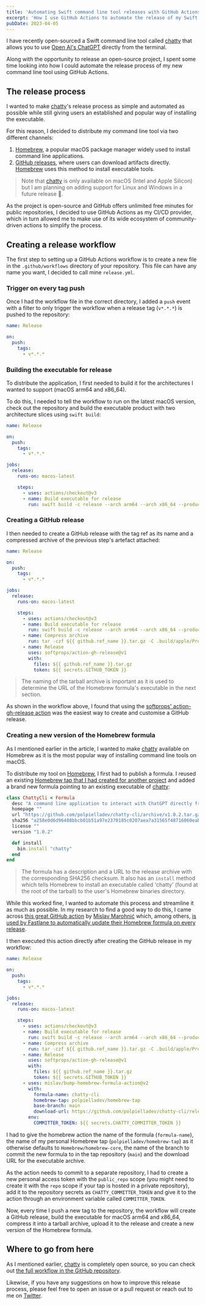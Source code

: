 ```yaml
---
title: 'Automating Swift command line tool releases with GitHub Actions'
excerpt: 'How I use GitHub Actions to automate the release of my Swift command line tools.'
pubDate: 2023-04-05
---
```


I have recently open-sourced a Swift command line tool called [chatty](https://github.com/polpielladev/chatty-cli) that allows you to use [Open AI's ChatGPT](https://openai.com/blog/chatgpt) directly from the terminal.

Along with the opportunity to release an open-source project, I spent some time looking into how I could automate the release process of my new command line tool using GitHub Actions.

## The release process

I wanted to make [chatty](https://github.com/polpielladev/chatty-cli)'s release process as simple and automated as possible while still giving users an established and popular way of installing the executable.

For this reason, I decided to distribute my command line tool via two different channels:

1. [Homebrew](https://brew.sh), a popular macOS package manager widely used to install command line applications.
2. [GitHub releases](https://docs.github.com/en/repositories/releasing-projects-on-github/managing-releases-in-a-repository), where users can download artifacts directly. [Homebrew](https://brew.sh) uses this method to install executable tools.

> Note that [chatty](https://github.com/polpielladev/chatty-cli) is only available on macOS (Intel and Apple Silicon) but I am planning on adding support for Linux and Windows in a future release 👀.

As the project is open-source and GitHub offers unlimited free minutes for public repositories, I decided to use GitHub Actions as my CI/CD provider, which in turn allowed me to make use of its wide ecosystem of community-driven actions to simplify the process.

## Creating a release workflow

The first step to setting up a GitHub Actions workflow is to create a new file in the `.github/workflows` directory of your repository. This file can have any name you want, I decided to call mine `release.yml`.

### Trigger on every tag push

Once I had the workflow file in the correct directory, I added a `push` event with a filter to only trigger the workflow when a release tag (`v*.*.*`) is pushed to the repository:

```yaml:release.yml
name: Release

on:
  push:
    tags:
      - v*.*.*
```

### Building the executable for release

To distribute the application, I first needed to build it for the architectures I wanted to support (macOS arm64 and x86_64).

To do this, I needed to tell the workflow to run on the latest macOS version, check out the repository and build the executable product with two architecture slices using `swift build`:

```yaml:release.yml
name: Release

on:
  push:
    tags:
      - v*.*.*

jobs:
  release:
    runs-on: macos-latest

    steps:
      - uses: actions/checkout@v3
      - name: Build executable for release
        run: swift build -c release --arch arm64 --arch x86_64 --product chatty
```

### Creating a GitHub release

I then needed to create a GitHub release with the tag ref as its name and a compressed archive of the previous step's artefact attached:

```yaml
name: Release

on:
  push:
    tags:
      - v*.*.*

jobs:
  release:
    runs-on: macos-latest

    steps:
      - uses: actions/checkout@v3
      - name: Build executable for release
        run: swift build -c release --arch arm64 --arch x86_64 --product chatty
      - name: Compress archive
        run: tar -czf ${{ github.ref_name }}.tar.gz -C .build/apple/Products/Release chatty
      - name: Release
        uses: softprops/action-gh-release@v1
        with:
          files: ${{ github.ref_name }}.tar.gz
          token: ${{ secrets.GITHUB_TOKEN }}
```

> The naming of the tarball archive is important as it is used to determine the URL of the Homebrew formula's executable in the next section.

As shown in the workflow above, I found that using the [softprops' action-gh-release action](https://github.com/softprops/action-gh-release) was the easiest way to create and customise a GitHub release.

### Creating a new version of the Homebrew formula

As I mentioned earlier in the article, I wanted to make [chatty](https://github.com/polpielladev/chatty-cli) available on Homebrew as it is the most popular way of installing command line tools on macOS.

To distribute my tool on [Homebrew](https://brew.sh), I first had to publish a formula. I reused an existing [Homebrew tap that I had created for another project](https://github.com/polpielladev/homebrew-tap) and added a brand new formula pointing to an existing executable of [chatty](https://github.com/polpielladev/chatty-cli):

```ruby:Formula/chatty-cli.rb
class ChattyCli < Formula
  desc "A command line application to interact with ChatGPT directly from the terminal"
  homepage ""
  url "https://github.com/polpielladev/chatty-cli/archive/v1.0.2.tar.gz"
  sha256 "a258e0d6d96488bbcb01b51a97e2370185c0207aea7a31565f48716060eabf56"
  license ""
  version "1.0.2"

  def install
    bin.install "chatty"
  end
end
```

> The formula has a description and a URL to the release archive with the corresponding SHA256 checksum. It also has an `install` method which tells Homebrew to install an executable called 'chatty' (found at the root of the tarball) to the user's Homebrew binaries directory.

While this worked fine, I wanted to automate this process and streamline it as much as possible. In my research to find a good way to do this, I came across [this great GitHub action](https://github.com/mislav/bump-homebrew-formula-action) by [Mislav Marohnić](https://twitter.com/mislav) which, among others, [is used by Fastlane to automatically update their Homebrew formula on every release](https://github.com/fastlane/fastlane/blob/master/.github/workflows/tags.yml).

I then executed this action directly after creating the GitHub release in my workflow:

```yaml:release.yml
name: Release

on:
  push:
    tags:
      - v*.*.*

jobs:
  release:
    runs-on: macos-latest

    steps:
      - uses: actions/checkout@v3
      - name: Build executable for release
        run: swift build -c release --arch arm64 --arch x86_64 --product chatty
      - name: Compress archive
        run: tar -czf ${{ github.ref_name }}.tar.gz -C .build/apple/Products/Release chatty
      - name: Release
        uses: softprops/action-gh-release@v1
        with:
          files: ${{ github.ref_name }}.tar.gz
          token: ${{ secrets.GITHUB_TOKEN }}
      - uses: mislav/bump-homebrew-formula-action@v2
        with:
          formula-name: chatty-cli
          homebrew-tap: polpielladev/homebrew-tap
          base-branch: main
          download-url: https://github.com/polpielladev/chatty-cli/releases/download/${{ github.ref_name }}/${{ github.ref_name }}.tar.gz
        env:
          COMMITTER_TOKEN: ${{ secrets.CHATTY_COMMITTER_TOKEN }}
```

I had to give the homebrew action the name of the formula (`formula-name`), the name of my personal Homebrew tap (`polpielladev/homebrew-tap`) as it otherwise defaults to `Homebrew/homebrew-core`, the name of the branch to commit the new formula to in the tap repository (`main`) and the download URL for the executable archive.

As the action needs to commit to a separate repository, I had to create a new personal access token with the `public_repo` scope (you might need to create it with the `repo` scope if your tap is hosted in a private repository), add it to the repository secrets as `CHATTY_COMMITTER_TOKEN` and give it to the action through an environment variable called `COMMITTER_TOKEN`.

Now, every time I push a new tag to the repository, the workflow will create a GitHub release, build the executable for macOS arm64 and x86_64, compress it into a tarball archive, upload it to the release and create a new version of the Homebrew formula.

## Where to go from here

As I mentioned earlier, [chatty](https://github.com/polpielladev/chatty-cli) is completely open source, so you can check out [the full workflow in the GitHub repository](https://github.com/polpielladev/chatty-cli/blob/main/.github/workflows/release.yml).

Likewise, if you have any suggestions on how to improve this release process, please feel free to open an issue or a pull request or reach out to me on [Twitter](https://twitter.com/polpielladev).
